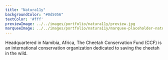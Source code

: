 ```yaml
---
title: "Natura11y"
backgroundColor: "#0d5056"
textColor: '#fff'
previewImage: ../../images/portfolio/natura11y/preview.jpg
marqueeImage: ../../images/portfolio/natura11y/marquee-placeholder-natura11y.jpg
---
```


<TextBlock>

Headquartered in Namibia, Africa, The Cheetah Conservation Fund (CCF) is an international conservation organization dedicated to saving the cheetah in the wild. 

</TextBlock>